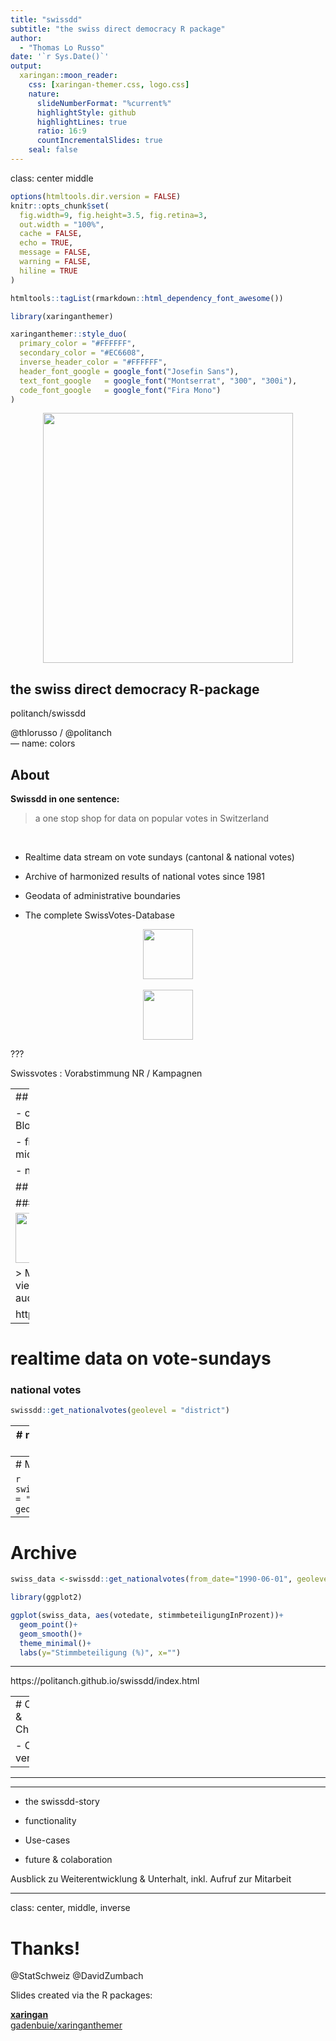 ```yaml
---
title: "swissdd"
subtitle: "the swiss direct democracy R package"  
author: 
  - "Thomas Lo Russo"
date: '`r Sys.Date()`'
output:
  xaringan::moon_reader:
    css: [xaringan-themer.css, logo.css]
    nature:
      slideNumberFormat: "%current%"
      highlightStyle: github
      highlightLines: true
      ratio: 16:9
      countIncrementalSlides: true
    seal: false
---
```

class: center middle

```r
options(htmltools.dir.version = FALSE)
knitr::opts_chunk$set(
  fig.width=9, fig.height=3.5, fig.retina=3,
  out.width = "100%",
  cache = FALSE,
  echo = TRUE,
  message = FALSE, 
  warning = FALSE,
  hiline = TRUE
)
```

```r
htmltools::tagList(rmarkdown::html_dependency_font_awesome())
```

```r
library(xaringanthemer)

xaringanthemer::style_duo(
  primary_color = "#FFFFFF",
  secondary_color = "#EC6608",
  inverse_header_color = "#FFFFFF",
  header_font_google = google_font("Josefin Sans"),
  text_font_google   = google_font("Montserrat", "300", "300i"),
  code_font_google   = google_font("Fira Mono")
)

```
<center><img src="https://raw.githubusercontent.com/politanch/swissdd/master/swissdd_noborder.png" height="400px" /></center>

## the swiss direct democracy R-package

<a href="https://politanch.github.io/swissdd/index.html" style="text-decoration: none; border-bottom:"><i class="fa fa-github fa-fw"></i>politanch/swissdd</a> 

<a href="https://twitter.com/thlorusso" style="text-decoration: none; border-bottom:"><i class="fa fa-twitter fa-fw"></i>@thlorusso</a>
<a href="https://twitter.com/politanch" style="text-decoration: none; border-bottom:"> / @politanch</a><br> 
---
name: colors


## About

__Swissdd in one sentence:__

> a one stop shop for data on popular votes in Switzerland

<br>

- Realtime data stream on vote sundays (cantonal & national votes)

- Archive of harmonized results of national votes since 1981

- Geodata of administrative boundaries

- The complete SwissVotes-Database

<center><img src="https://blog.digithek.ch/wp-content/uploads/opendata-swiss_logo.png" height="80px" /></center>
<br>
<center><img src="https://swissvotes.ch/static/images/logo.svg" height="80px" /></center>

???

Swissvotes : Vorabstimmung NR / Kampagnen

---
## About

- community driven development (mainly by former [politan.ch](politan.ch) Bloggers) 

- first github version in January 2019 / Available on [CRAN](https://cran.r-project.org/web/packages/swissdd/index.html) since mid 2019 

- nine [releases](https://github.com/politanch/swissdd/releases) since then

## Use cases


### [Tamedia-Projections](https://interaktiv.tagesanzeiger.ch/2021/06/abstimmungs-hochrechnungen/) 

<img src="https://external-content.duckduckgo.com/iu/?u=https%3A%2F%2Fcdn.unitycms.io%2Fimage%2F6EYm_qD545gBJZGFENk-Qy.gif&f=1&nofb=1" height="80px" />

> Merci vielmals für das swissdd #Rstats package - hat das ganze viel einfacher gemacht  @politan_ch
 > @thlorusso @thw_ch und auch danke ans @StatSchweiz für tolle API #opensource

https://twitter.com/LucasLeemann/status/1226526006695071745
---

# realtime data on vote-sundays 
### national votes

```r
swissdd::get_nationalvotes(geolevel = "district")
```

---
# realtime data on vote-sundays 
### cantonal votes

```r
swissdd::get_cantonalvotes(geolevel = "district")
```
---
# Maps

```r
swissdd::plot_nationalvotes(votedate = "2014-02-09",vote_id = 5800, geolevel = "canton")
```
---
# Archive

```r
swiss_data <-swissdd::get_nationalvotes(from_date="1990-06-01", geolevel="national")

library(ggplot2)

ggplot(swiss_data, aes(votedate, stimmbeteiligungInProzent))+
  geom_point()+
  geom_smooth()+
  theme_minimal()+
  labs(y="Stimmbeteiligung (%)", x="")
```

---


https://politanch.github.io/swissdd/index.html


---
# Outlook & Challenges

- CRAN version 

- 

---

---

- the swissdd-story

- functionality

- Use-cases

- future & colaboration

Ausblick zu Weiterentwicklung & Unterhalt, inkl. Aufruf zur Mitarbeit 

---
class: center, middle, inverse

# Thanks!

@StatSchweiz
@DavidZumbach

Slides created via the R packages:

[**xaringan**](https://github.com/yihui/xaringan)<br>
[gadenbuie/xaringanthemer](https://github.com/gadenbuie/xaringanthemer)
